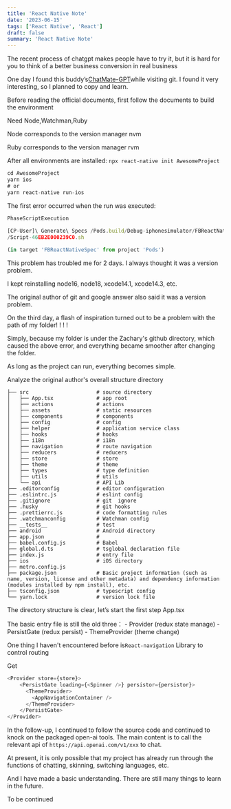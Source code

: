 ```yaml
---
title: 'React Native Note'
date: '2023-06-15'
tags: ['React Native', 'React']
draft: false
summary: 'React Native Note'
---
```


The recent process of chatgpt makes people have to try it, but it is hard for you to think of a better business conversion in real business

One day I found this buddy’s[ChatMate-GPT](https://github.com/funnyzak/ChatMate-GPT)while visiting git. I found it very interesting, so I planned to copy and learn. 

Before reading the official documents, first follow the documents to build the environment

Need Node,Watchman,Ruby

Node corresponds to the version manager nvm

Ruby corresponds to the version manager rvm

After all environments are installed: ```npx react-native init AwesomeProject```

```javascript
cd AwesomeProject
yarn ios
# or
yarn react-native run-ios
```

The first error occurred when the run was executed:

```javascript
PhaseScriptExecution
  
[CP-User]\ Generate\ Specs /Pods.build/Debug-iphonesimulator/FBReactNativeSpec.build
/Script-46EB2E000239C0.sh 

(in target 'FBReactNativeSpec' from project 'Pods')
```

This problem has troubled me for 2 days. I always thought it was a version problem. 

I kept reinstalling node16, node18, xcode14.1, xcode14.3, etc. 

The original author of git and google answer also said it was a version problem.

On the third day, a flash of inspiration turned out to be a problem with the path of my folder! ! ! ! 

Simply, because my folder is under the Zachary's github directory, which caused the above error, and everything became smoother after changing the folder.

As long as the project can run, everything becomes simple.

Analyze the original author's overall structure directory

```plain
├── src                      # source directory
│   ├── App.tsx              # app root
│   ├── actions              # actions
│   ├── assets               # static resources
│   ├── components           # components
│   ├── config               # config
│   ├── helper               # application service class
│   ├── hooks                # hooks
│   ├── i18n                 # i18n
│   ├── navigation           # route navigation
│   ├── reducers             # reducers
│   ├── store                # store
│   ├── theme                # theme
│   ├── types                # type definition
│   ├── utils                # utils
│   └── api                  # API Lib
├── .editorconfig            # editor configuration
├── .eslintrc.js             # eslint config
├── .gitignore               # git  ignore
├── .husky                   # git hooks
├── .prettierrc.js           # code formatting rules
├── .watchmanconfig          # Watchman config
├── __tests__                # test
├── android                  # Android directory
├── app.json                 #
├── babel.config.js          # Babel
├── global.d.ts              # tsglobal declaration file
├── index.js                 # entry file
├── ios                      # iOS directory
├── metro.config.js
├── package.json             # Basic project information (such as name, version, license and other metadata) and dependency information (modules installed by npm install), etc.
├── tsconfig.json            # typescript config
└── yarn.lock                # version lock file
```

The directory structure is clear, let’s start the first step App.tsx

The basic entry file is still the old three：
    -  Provider (redux state manage)
    -  PersistGate (redux persist)
    -  ThemeProvider (theme change)

One thing I haven't encountered before is```React-navigation``` Library to control routing

Get
```javascript
<Provider store={store}>
    <PersistGate loading={<Spinner />} persistor={persistor}>
      <ThemeProvider>
        <AppNavigationContainer />
      </ThemeProvider>
    </PersistGate>
</Provider>
```
In the follow-up, I continued to follow the source code and continued to knock on the packaged open-ai tools. The main content is to call the relevant api of `https://api.openai.com/v1/xxx` to chat.

At present, it is only possible that my project has already run through the functions of chatting, skinning, switching languages, etc.

And I have made a basic understanding. There are still many things to learn in the future.

To be continued